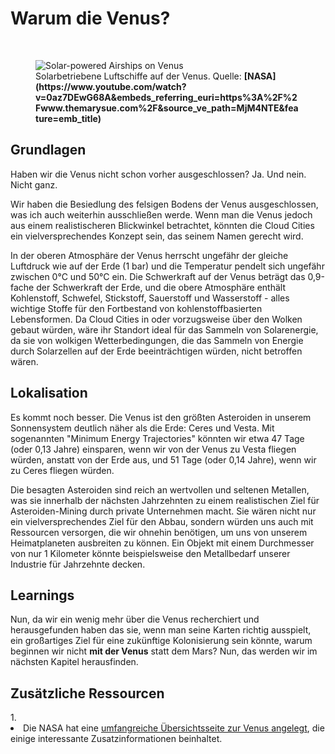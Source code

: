 
# Warum die Venus?

<br/>
<figure>
<Image src={require(".//../../../resources/images/venus.png")} alt="Solar-powered Airships on Venus" />
<figcaption style={{ color: "rgb(156, 156, 156)", fontSize: "14px", marginTop: "2px" }}>Solarbetriebene Luftschiffe auf der Venus. Quelle: <strong>[NASA](https://www.youtube.com/watch?v=0az7DEwG68A&embeds_referring_euri=https%3A%2F%2Fwww.themarysue.com%2F&source_ve_path=MjM4NTE&feature=emb_title)</strong></figcaption>
</figure>

## Grundlagen
Haben wir die Venus nicht schon vorher ausgeschlossen?
Ja. Und nein. Nicht ganz.

Wir haben die Besiedlung des felsigen Bodens der Venus ausgeschlossen, was ich auch weiterhin ausschließen werde. Wenn man die Venus jedoch aus einem realistischeren Blickwinkel betrachtet, könnten die Cloud Cities ein vielversprechendes Konzept sein, das seinem Namen gerecht wird.

In der oberen Atmosphäre der Venus herrscht ungefähr der gleiche Luftdruck wie auf der Erde (1 bar) und die Temperatur pendelt sich ungefähr zwischen 0°C und 50°C ein. Die Schwerkraft auf der Venus beträgt das 0,9-fache der Schwerkraft der Erde, und die obere Atmosphäre enthält Kohlenstoff, Schwefel, Stickstoff, Sauerstoff und Wasserstoff - alles wichtige Stoffe für den Fortbestand von kohlenstoffbasierten Lebensformen. Da Cloud Cities in oder vorzugsweise über den Wolken gebaut würden, wäre ihr Standort ideal für das Sammeln von Solarenergie, da sie von wolkigen Wetterbedingungen, die das Sammeln von Energie durch Solarzellen auf der Erde beeinträchtigen würden, nicht betroffen wären. 

## Lokalisation
Es kommt noch besser. Die Venus ist den größten Asteroiden in unserem Sonnensystem deutlich näher als die Erde: Ceres und Vesta. Mit sogenannten "Minimum Energy Trajectories" könnten wir etwa 47 Tage (oder 0,13 Jahre) einsparen, wenn wir von der Venus zu Vesta fliegen würden, anstatt von der Erde aus, und 51 Tage (oder 0,14 Jahre), wenn wir zu Ceres fliegen würden.

Die besagten Asteroiden sind reich an wertvollen und seltenen Metallen, was sie innerhalb der nächsten Jahrzehnten zu einem realistischen Ziel für Asteroiden-Mining durch private Unternehmen  macht. Sie wären nicht nur ein vielversprechendes Ziel für den Abbau, sondern würden uns auch mit Ressourcen versorgen, die wir ohnehin benötigen, um uns von unserem Heimatplaneten ausbreiten zu können. Ein Objekt mit einem Durchmesser von nur 1 Kilometer könnte beispielsweise den Metallbedarf unserer Industrie für Jahrzehnte decken.

## Learnings
Nun, da wir ein wenig mehr über die Venus recherchiert und herausgefunden haben das sie, wenn man seine Karten richtig ausspielt, ein großartiges Ziel für eine zukünftige Kolonisierung sein könnte, warum beginnen wir nicht <strong>mit der Venus</strong> statt dem Mars? Nun, das werden wir im nächsten Kapitel herausfinden.


## Zusätzliche Ressourcen
<AdditionalResources>
  <div>
    <span>1. </span><li>Die NASA hat eine <a href="https://solarsystem.nasa.gov/planets/venus/overview/" target="_blank">umfangreiche Übersichtsseite zur Venus angelegt</a>, die einige interessante Zusatzinformationen beinhaltet.</li>
  </div>
</AdditionalResources>


<Analytics />